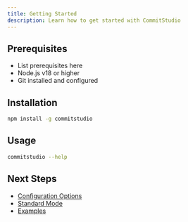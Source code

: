 ```yaml
---
title: Getting Started
description: Learn how to get started with CommitStudio
---
```


## Prerequisites

- List prerequisites here
- Node.js v18 or higher
- Git installed and configured

## Installation

```bash
npm install -g commitstudio
```

## Usage

```bash
commitstudio --help
```

## Next Steps

- [Configuration Options](/docs/3-configuration/options)
- [Standard Mode](/docs/2-usage/standard-mode)
- [Examples](/docs/2-usage/examples)
